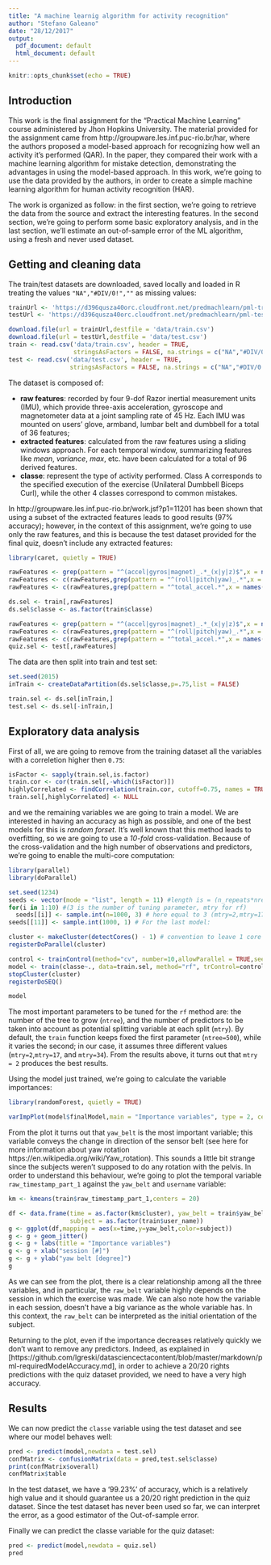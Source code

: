 ```yaml
---
title: "A machine learnig algorithm for activity recognition"
author: "Stefano Galeano"
date: "28/12/2017"
output:
  pdf_document: default
  html_document: default
---
```



```r
knitr::opts_chunk$set(echo = TRUE)
```

## Introduction

This work is the final assignment for the "Practical Machine Learning" course administered by Jhon Hopkins University. The material provided for the assignment came from http://groupware.les.inf.puc-rio.br/har, where the authors proposed a model-based approach for recognizing how well an activity it's performed (QAR). In the paper, they compared their work with a machine learning algorithm for mistake detection, demonstrating the advantages in using the model-based approach. In this work, we're going to use the data provided by the authors, in order to create a simple machine learning algorithm for human activity recognition (HAR).

The work is organized as follow: in the first section, we're going to retrieve the data from the source and extract the interesting features. In the second section, we're going to perform some basic exploratory analysis, and in the last section, we'll estimate an out-of-sample error of the ML algorithm, using a fresh and never used dataset.

## Getting and cleaning data

The train/test datasets are downloaded, saved locally and loaded in R treating the values ```"NA","#DIV/0!",""``` as missing values:

```r
trainUrl <- 'https://d396qusza40orc.cloudfront.net/predmachlearn/pml-training.csv'
testUrl <- 'https://d396qusza40orc.cloudfront.net/predmachlearn/pml-testing.csv'

download.file(url = trainUrl,destfile = 'data/train.csv')
download.file(url = testUrl,destfile = 'data/test.csv')
train <- read.csv('data/train.csv', header = TRUE,
                  stringsAsFactors = FALSE, na.strings = c("NA","#DIV/0!",""))
test <- read.csv('data/test.csv', header = TRUE,
                 stringsAsFactors = FALSE, na.strings = c("NA","#DIV/0!",""))
```

The dataset is composed of: 

* **raw features**: recorded by four 9-dof Razor inertial measurement units (IMU), which provide three-axis acceleration, gyroscope and magnetometer data at a joint sampling rate of 45 Hz. Each IMU was mounted on users' glove, armband, lumbar belt and dumbbell for a total of 36 features;
* **extracted features**: calculated from the raw features using a sliding windows approach. For each temporal window, summarizing features like *mean*, *variance*, *max*, etc. have been calculated for a total of 96 derived features.
* **classe**: represent the type of activity performed. Class A corresponds to the specified execution of the exercise (Unilateral Dumbbell Biceps Curl), while the other 4 classes correspond to common mistakes. 

In http://groupware.les.inf.puc-rio.br/work.jsf?p1=11201 has been shown that using a subset of the extracted features leads to good results (97% accuracy); however, in the context of this assignment, we're going to use only the raw features, and this is because the test dataset provided for the final quiz, doesn't include any extracted features:

```r
library(caret, quietly = TRUE)

rawFeatures <- grep(pattern = "^(accel|gyros|magnet)_.*_(x|y|z)$",x = names(train))
rawFeatures <- c(rawFeatures,grep(pattern = "^(roll|pitch|yaw)_.*",x = names(train)))
rawFeatures <- c(rawFeatures,grep(pattern = "^total_accel.*",x = names(train)))

ds.sel <- train[,rawFeatures]
ds.sel$classe <- as.factor(train$classe)
```

```r
rawFeatures <- grep(pattern = "^(accel|gyros|magnet)_.*_(x|y|z)$",x = names(test))
rawFeatures <- c(rawFeatures,grep(pattern = "^(roll|pitch|yaw)_.*",x = names(test)))
rawFeatures <- c(rawFeatures,grep(pattern = "^total_accel.*",x = names(test)))
quiz.sel <- test[,rawFeatures]
```

The data are then split into train and test set:

```r
set.seed(2015)
inTrain <- createDataPartition(ds.sel$classe,p=.75,list = FALSE)

train.sel <- ds.sel[inTrain,]
test.sel <- ds.sel[-inTrain,]
```

## Exploratory data analysis

First of all, we are going to remove from the training dataset all the variables with a correletion higher then `0.75`: 

```r
isFactor <- sapply(train.sel,is.factor)
train.cor <- cor(train.sel[,-which(isFactor)])
highlyCorrelated <- findCorrelation(train.cor, cutoff=0.75, names = TRUE)
train.sel[,highlyCorrelated] <- NULL
```

and we the remaining variables we are going to train a model. We are interested in having an accuracy as high as possible, and one of the best models for this is *random forset*. It's well known that this method leads to overfitting, so we are going to use a *10-fold* cross-validation. Because of the cross-validation and the high number of observations and predictors, we're going to enable the multi-core computation:

```r
library(parallel)
library(doParallel)

set.seed(1234)
seeds <- vector(mode = "list", length = 11) #length is = (n_repeats*nresampling)+1
for(i in 1:10) #(3 is the number of tuning parameter, mtry for rf)
  seeds[[i]] <- sample.int(n=1000, 3) # here equal to 3 (mtry=2,mtry=17, and mtry=34)
seeds[[11]] <- sample.int(1000, 1) # For the last model:

cluster <- makeCluster(detectCores() - 1) # convention to leave 1 core for OS
registerDoParallel(cluster)

control <- trainControl(method="cv", number=10,allowParallel = TRUE,seeds = seeds)
model <- train(classe~., data=train.sel, method="rf", trControl=control)
stopCluster(cluster)
registerDoSEQ()

model
```

The most important parameters to be tuned for the `rf` method are: the number of the tree to grow (`ntree`), and the number of predictors to be taken into account as potential splitting variable at each split (`mtry`). By default, the `train` function keeps fixed the first parameter (`ntree=500`), while it varies the second; in our case, it assumes three different values (`mtry=2`,`mtry=17`, and `mtry=34`). From the results above, it turns out that `mtry = 2` produces the best results.

Using the model just trained, we're going to calculate the variable importances:

```r
library(randomForest, quietly = TRUE)

varImpPlot(model$finalModel,main = "Importance variables", type = 2, cex=0.5)
```

From the plot it turns out that `yaw_belt` is the most important variable; this variable conveys the change in direction of the sensor belt (see here for more information about yaw rotation https://en.wikipedia.org/wiki/Yaw_rotation). This sounds a little bit strange since the subjects weren't supposed to do any rotation with the pelvis. In order to understand this behaviour, we're going to plot the temporal variable `raw_timestamp_part_1` against the `yaw_belt` and `username` variable:

```r
km <- kmeans(train$raw_timestamp_part_1,centers = 20)

df <- data.frame(time = as.factor(km$cluster), yaw_belt = train$yaw_belt, 
                 subject = as.factor(train$user_name))
g <- ggplot(df,mapping = aes(x=time,y=yaw_belt,color=subject))
g <- g + geom_jitter()
g <- g + labs(title = "Importance variables")
g <- g + xlab("session [#]")
g <- g + ylab("yaw belt [degree]")
g
```

As we can see from the plot, there is a clear relationship among all the three variables, and in particular, the `raw_belt` variable highly depends on the session in which the exercise was made. We can also note how the variable in each session, doesn't have a big variance as the whole variable has. In this context, the `raw_belt` can be interpreted as the initial orientation of the subject.

Returning to the plot, even if the importance decreases relatively quickly we don't want to remove any predictors. Indeed, as explained in [https://github.com/lgreski/datasciencectacontent/blob/master/markdown/pml-requiredModelAccuracy.md], in order to achieve a 20/20 rights predictions with the quiz dataset provided, we need to have a very high accuracy. 

## Results

We can now predict the `classe` variable using the test dataset and see where our model behaves well:

```r
pred <- predict(model,newdata = test.sel)
confMatrix <- confusionMatrix(data = pred,test.sel$classe)
print(confMatrix$overall)
confMatrix$table
```

In the test dataset, we have a '99.23%' of accuracy, which is a relatively high value and it should guarantee us a 20/20 right prediction in the quiz dataset.
Since the test dataset has never been used so far, we can interpret the error, as a good estimator of the Out-of-sample error.

Finally we can predict the classe variable for the quiz dataset:

```r
pred <- predict(model,newdata = quiz.sel)
pred
```